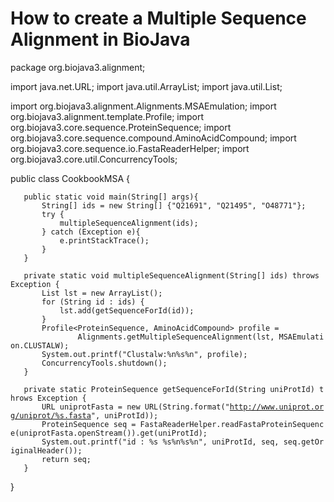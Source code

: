 = How to create a Multiple Sequence Alignment in BioJava =

<java>

package org.biojava3.alignment;

import java.net.URL;
import java.util.ArrayList;
import java.util.List;

import org.biojava3.alignment.Alignments.MSAEmulation;
import org.biojava3.alignment.template.Profile;
import org.biojava3.core.sequence.ProteinSequence;
import org.biojava3.core.sequence.compound.AminoAcidCompound;
import org.biojava3.core.sequence.io.FastaReaderHelper;
import org.biojava3.core.util.ConcurrencyTools;

public class CookbookMSA {

    public static void main(String[] args){
        String[] ids = new String[] {"Q21691", "Q21495", "O48771"};
        try {
            multipleSequenceAlignment(ids);
        } catch (Exception e){
            e.printStackTrace();
        }
    }

    private static void multipleSequenceAlignment(String[] ids) throws Exception {
        List<ProteinSequence> lst = new ArrayList<ProteinSequence>();
        for (String id : ids) {
            lst.add(getSequenceForId(id));
        }
        Profile<ProteinSequence, AminoAcidCompound> profile =
                Alignments.getMultipleSequenceAlignment(lst, MSAEmulation.CLUSTALW);
        System.out.printf("Clustalw:%n%s%n", profile);
        ConcurrencyTools.shutdown();
    }

    private static ProteinSequence getSequenceForId(String uniProtId) throws Exception {
        URL uniprotFasta = new URL(String.format("http://www.uniprot.org/uniprot/%s.fasta", uniProtId));
        ProteinSequence seq = FastaReaderHelper.readFastaProteinSequence(uniprotFasta.openStream()).get(uniProtId);
        System.out.printf("id : %s %s%n%s%n", uniProtId, seq, seq.getOriginalHeader());
        return seq;
    }

}

</java>